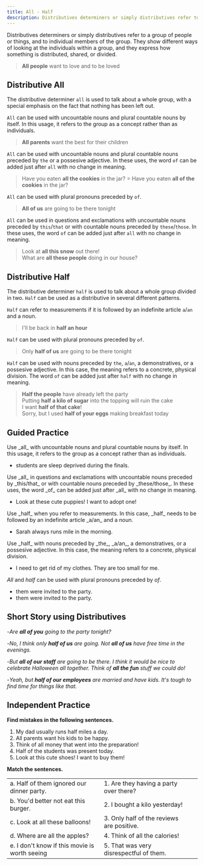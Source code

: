 ```yaml
---
title: All - Half
description: Distributives determiners or simply distributives refer to a group of people or things, and to individual members of the group
---
```


Distributives determiners or simply distributives refer to a group of people or things, and to individual members of the group. They show different ways of looking at the individuals within a group, and they express how something is distributed, shared, or divided.

> **All people** want to love and to be loved

## Distributive All

The distributive determiner `all` is used to talk about a whole group, with a special emphasis on the fact that nothing has been left out.

`All` can be used with uncountable nouns and plural countable nouns by itself. In this usage, it refers to the group as a concept rather than as individuals.

> **All parents** want the best for their children

`All` can be used with uncountable nouns and plural countable nouns preceded by `the` or a possesive adjective. In these uses, the word `of` can be added just after `all` with no change in meaning.

> Have you eaten **all the cookies** in the jar? = Have you eaten **all of the cookies** in the jar?

`All` can be used with plural pronouns preceded by `of`.

> **All of us** are going to be there tonight

`All` can be used in questions and exclamations with uncountable nouns preceded by `this`/`that` or with countable nouns preceded by `these`/`those`. In these uses, the word `of` can be added just after `all` with no change in meaning.

> Look at **all this snow** out there!  
> What are **all these people** doing in our house?

## Distributive Half

The distributive determiner `half` is used to talk about a whole group divided in two. `Half` can be used as a distributive in several different patterns.

`Half` can refer to measurements if it is followed by an indefinite article `a`/`an` and a noun.

> I'll be back in **half an hour**

`Half` can be used with plural pronouns preceded by `of`.

> Only **half of us** are going to be there tonight

`Half` can be used with nouns preceded by `the`, `a`/`an`, a demonstratives, or a possesive adjective. In this case, the meaning refers to a concrete, physical division. The word `of` can be added just after `half` with no change in meaning.

> **Half the people** have already left the party  
> Putting **half a kilo of sugar** into the topping will ruin the cake  
> I want **half of that cake**!  
> Sorry, but I used **half of your eggs** making breakfast today

## Guided Practice

<Callout type="success">
  Use _all_ with uncountable nouns and plural countable nouns by itself. In this usage, it
  refers to the group as a concept rather than as individuals.
</Callout>

- <Blank /> students are sleep deprived during the finals. <Tooltip content="All" />

<Callout type="success">
  Use _all_ in questions and exclamations with uncountable nouns preceded by _this/that_
  or with countable nouns preceded by _these/those_. In these uses, the word _of_ can be
  added just after _all_ with no change in meaning.
</Callout>

- Look at <Blank /> these cute puppies! I want to adopt one! <Tooltip content="all" />

<Callout type="success">
  Use _half_ when you refer to measurements. In this case, _half_ needs to be followed by
  an indefinite article _a/an_ and a noun.
</Callout>

- Sarah always runs <Blank /> mile in the morning. <Tooltip content="half a" />

<Callout type="success">
  Use _half_ with nouns preceded by _the_, _a/an_, a demonstratives, or a possesive
  adjective. In this case, the meaning refers to a concrete, physical division.
</Callout>

- I need to get rid of <Blank /> my clothes. They are too small for me. <Tooltip content="half (of)" />

<Callout type="success">_All_ and _half_ can be used with plural pronouns preceded by _of_.</Callout>

- <Blank /> them were invited to the party. <Tooltip content="All of" />
- <Blank /> them were invited to the party. <Tooltip content="Half of" />

## Short Story using Distributives

-_Are **all of you** going to the party tonight?_

-_No, I think only **half of us** are going. Not **all of us** have free time in the evenings._

-_But **all of our staff** are going to be there. I think it would be nice to celebrate Halloween all together. Think of **all the fun** stuff we could do!_

-_Yeah, but **half of our employees** are married and have kids. It's tough to find time for things like that._

## Independent Practice

**Find mistakes in the following sentences.**

1. My dad usually runs half miles a day. <Tooltip content="a mile" />
2. All parents want his kids to be happy. <Tooltip content="their kids" />
3. Think of all money that went into the preparation! <Tooltip content="all the money" />
4. Half of the students was present today. <Tooltip content="were" />
5. Look at this cute shoes! I want to buy them! <Tooltip content="these" />

**Match the sentences.**

|                                               |                                           |                              |
| :-------------------------------------------- | :---------------------------------------- | :--------------------------- |
| a. Half of them ignored our dinner party.     | 1. Are they having a party over there?    | <Tooltip content="(a, 5)" /> |
| b. You'd better not eat this burger.          | 2. I bought a kilo yesterday!             | <Tooltip content="(b, 4)" /> |
| c. Look at all these balloons!                | 3. Only half of the reviews are positive. | <Tooltip content="(c, 1)" /> |
| d. Where are all the apples?                  | 4. Think of all the calories!             | <Tooltip content="(d, 2)" /> |
| e. I don't know if this movie is worth seeing | 5. That was very disrespectful of them.   | <Tooltip content="(e, 3)" /> |
